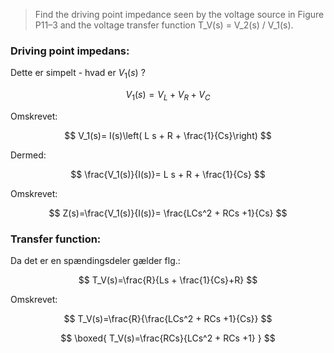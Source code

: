 > Find the driving point impedance seen by the voltage source in Figure P11–3 and the voltage transfer function T_V(s) = V_2(s) / V_1(s).

### Driving point impedans:

Dette er simpelt - hvad er $V_1(s)$ ?

$$
V_1(s)= V_L + V_R + V_C
$$

Omskrevet:

$$
V_1(s)= I(s)\left( L s + R + \frac{1}{Cs}\right)
$$

Dermed:

$$
\frac{V_1(s)}{I(s)}= L s  + R + \frac{1}{Cs}
$$

Omskrevet:

$$
Z(s)=\frac{V_1(s)}{I(s)}= \frac{LCs^2 + RCs +1}{Cs}
$$

### Transfer function:

Da det er en spændingsdeler gælder flg.:

$$
T_V(s)=\frac{R}{Ls + \frac{1}{Cs}+R}
$$

Omskrevet:

$$
T_V(s)=\frac{R}{\frac{LCs^2 + RCs +1}{Cs}}
$$

$$
\boxed{
T_V(s)=\frac{RCs}{LCs^2 + RCs +1}
}
$$
